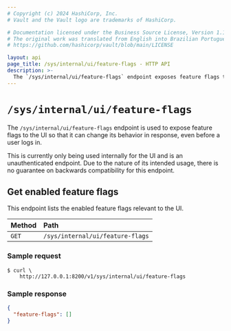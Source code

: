 ```yaml
---
# Copyright (c) 2024 HashiCorp, Inc.
# Vault and the Vault logo are trademarks of HashiCorp.

# Documentation licensed under the Business Source License, Version 1.1.
# The original work was translated from English into Brazilian Portuguese.
# https://github.com/hashicorp/vault/blob/main/LICENSE

layout: api
page_title: /sys/internal/ui/feature-flags - HTTP API
description: >-
  The `/sys/internal/ui/feature-flags` endpoint exposes feature flags to the UI.
---
```


# `/sys/internal/ui/feature-flags`

The `/sys/internal/ui/feature-flags` endpoint is used to expose feature flags
to the UI so that it can change its behavior in response, even before a user logs in.

This is currently only being used internally for the UI and is
an unauthenticated endpoint. Due to the nature of its intended usage, there is no
guarantee on backwards compatibility for this endpoint.

## Get enabled feature flags

This endpoint lists the enabled feature flags relevant to the UI.

| Method | Path                             |
| :----- | :------------------------------- |
| `GET`  | `/sys/internal/ui/feature-flags` |

### Sample request

```shell-session
$ curl \
    http://127.0.0.1:8200/v1/sys/internal/ui/feature-flags
```

### Sample response

```json
{
  "feature-flags": []
}
```
